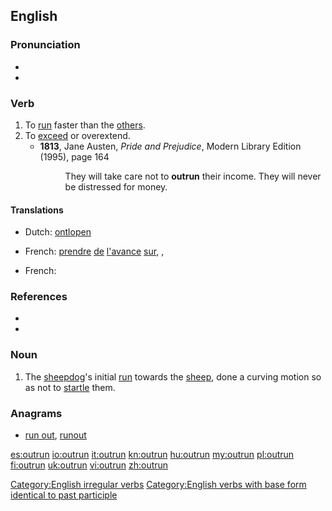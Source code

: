 ==English==

===Pronunciation===
* {{rhymes|ʌn}}
* {{IPA|/ˈɑʊtɻʌn/}}

===Verb===
{{en-verb|outruns|outrunning|outran|outrun}}

# To [[run]] faster than the [[other]]s.
# To [[exceed]] or overextend.
#* '''1813''', Jane Austen, ''Pride and Prejudice'', Modern Library Edition (1995), page 164
#*: They will take care not to '''outrun''' their income.  They will never be distressed for money.

====Translations====
{{trans-top|run faster}}
* Dutch: [[ontlopen]]
{{trans-mid}}
* French: [[prendre]] [[de]] [[l']][[avance]] [[sur]], {{t|fr|distancer}}, {{t|fr|prendre de vitesse}}
{{trans-bottom}}
{{trans-top|exceed}}
* French: {{t|fr|dépasser}}
{{trans-mid}}
{{trans-bottom}}

===References===
* {{R:Century 1911}}
* {{R:Webster 1913}}

===Noun===
{{en-noun}}

# {{context|sheepdog trials}} The [[sheepdog]]'s initial [[run]] towards the [[sheep]], done a curving motion so as not to [[startle]] them.

===Anagrams===
* [[run out#English|run out]], [[runout#English|runout]]

[[Category:English irregular verbs]]
[[Category:English verbs with base form identical to past participle]]

[[es:outrun]]
[[io:outrun]]
[[it:outrun]]
[[kn:outrun]]
[[hu:outrun]]
[[my:outrun]]
[[pl:outrun]]
[[fi:outrun]]
[[uk:outrun]]
[[vi:outrun]]
[[zh:outrun]]